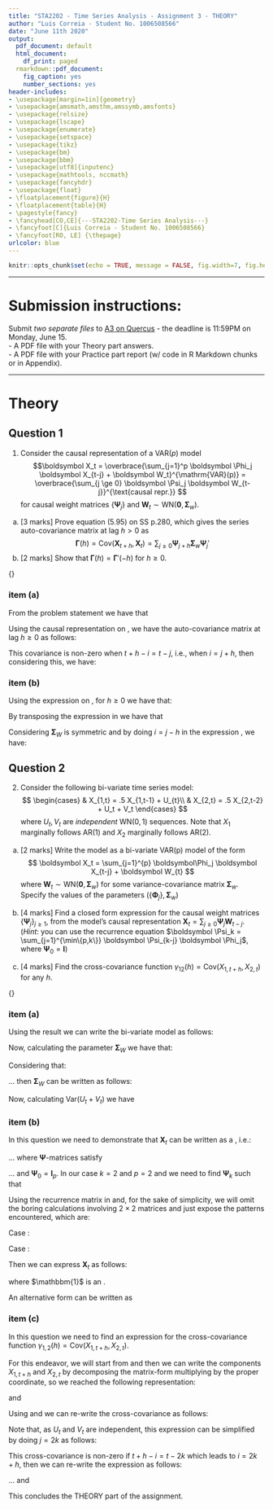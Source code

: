 ---
title: "STA2202 - Time Series Analysis - Assignment 3 - THEORY"
author: "Luis Correia - Student No. 1006508566"
date: "June 11th 2020"
output:
  pdf_document: default
  html_document:
    df_print: paged
  rmarkdown::pdf_document:
    fig_caption: yes
    number_sections: yes
header-includes:
- \usepackage[margin=1in]{geometry} 
- \usepackage{amsmath,amsthm,amssymb,amsfonts}
- \usepackage{relsize}
- \usepackage{lscape}
- \usepackage{enumerate}
- \usepackage{setspace}
- \usepackage{tikz}
- \usepackage{bm}
- \usepackage{bbm}
- \usepackage[utf8]{inputenc}
- \usepackage{mathtools, nccmath}
- \usepackage{fancyhdr}
- \usepackage{float}
- \floatplacement{figure}{H}
- \floatplacement{table}{H}
- \pagestyle{fancy}
- \fancyhead[CO,CE]{---STA2202-Time Series Analysis---}
- \fancyfoot[C]{Luis Correia - Student No. 1006508566}
- \fancyfoot[RO, LE] {\thepage}
urlcolor: blue
---

```{r setup, include=FALSE}
knitr::opts_chunk$set(echo = TRUE, message = FALSE, fig.width=7, fig.height=5)
```

-----------------------------------------------

# Submission instructions:  
Submit *two separate files* to [A3 on Quercus](https://q.utoronto.ca/courses/154234/assignments/337671) - the deadline is 11:59PM on Monday, June 15.    
- A PDF file with your Theory part answers.  
- A PDF file with your Practice part report (w/ code in R Markdown chunks or in Appendix).  

----------------------------------------------

# Theory

## Question 1

1. Consider the causal representation of a VAR($p$) model
$$\boldsymbol X_t = 
\overbrace{\sum_{j=1}^p \boldsymbol \Phi_j \boldsymbol X_{t-j} + \boldsymbol W_t}^{\mathrm{VAR}(p)} =
\overbrace{\sum_{j \ge 0} \boldsymbol \Psi_j \boldsymbol W_{t-j}}^{\text{causal repr.}} $$
for causal weight matrices $\{\boldsymbol \Psi_j\}$ and $\boldsymbol W_t \sim \mathrm{WN}(\boldsymbol 0, \boldsymbol \Sigma_w)$.
a. [3 marks] Prove equation (5.95) on SS p.280, which gives the series auto-covariance matrix at lag $h>0$ as $$\boldsymbol \Gamma (h) = \mathrm{Cov} (\boldsymbol X_{t+h}, \boldsymbol X_{t}) = \sum_{j \ge 0} \boldsymbol \Psi_{j+h} \boldsymbol \Sigma_{w}  \boldsymbol \Psi_j' $$
b. [2 marks] Show that $\boldsymbol \Gamma (h) = \boldsymbol \Gamma' (-h)$ for $h\ge 0$.

\medskip

{\setlength{\parindent}{0cm}\textit{Solution.}}

\smallskip

### item (a)

From the problem statement we have that

\begin{equation}
    \boldsymbol X_t = \sum_{j=1}^p \boldsymbol \Phi_j \boldsymbol X_{t-j} + \boldsymbol W_t = \sum_{j \ge 0} \boldsymbol \Psi_j \boldsymbol W_{t-j}\label{q1a01}
\end{equation}

Using the causal representation on \eqref{q1a01}, we have the auto-covariance matrix at lag $h \ge 0$ as follows:

\begin{align*}
    \boldsymbol \Gamma (h) &= \mathrm{Cov} (\boldsymbol X_{t+h}, \boldsymbol X_{t}) \\
    &= \mathrm{Cov}\bigg(\sum_{i \ge 0} \boldsymbol \Psi_i \boldsymbol W_{t+h-i}, \sum_{j \ge 0} \boldsymbol \Psi_j \boldsymbol W_{t-j}\bigg)
\end{align*}

This covariance is non-zero when $t+h-i=t-j$, i.e., when $i=j+h$, then considering this, we have:

\begin{align*}
    \boldsymbol \Gamma (h) &= \sum_{j=0}^\infty\mathrm{Cov}\big( \boldsymbol \Psi_{j+h} \boldsymbol W_{t-j}, \boldsymbol \Psi_j \boldsymbol W_{t-j}\big)\\
    &=\sum_{j=0}^\infty\boldsymbol \Psi_{j+h} \mathrm{Cov}\big( \boldsymbol W_{t-j}, \boldsymbol W_{t-j}\big)\boldsymbol \Psi_j'\\
    &=\sum_{j=0}^\infty\boldsymbol \Psi_{j+h} \boldsymbol\Sigma_W\boldsymbol \Psi_j'\\
    &= \sum_{j \ge 0} \boldsymbol \Psi_{j+h} \boldsymbol \Sigma_W \boldsymbol \Psi_j'
\end{align*}

\begin{equation}
    \implies \boldsymbol \Gamma (h) = \sum_{j \ge 0} \boldsymbol \Psi_{j+h} \boldsymbol \Sigma_{W}  \boldsymbol \Psi_j'\label{q1a02}
\end{equation}

### item (b)

Using the expression on \eqref{q1a02}, for $h\ge0$ we have that:

\begin{equation}
    \boldsymbol \Gamma (-h) = \mathrm{Cov} (\boldsymbol X_{t-h}, \boldsymbol X_{t}) = \sum_{j \ge 0} \boldsymbol \Psi_{j-h} \boldsymbol \Sigma_{W}  \boldsymbol \Psi_j'\label{q1a03}
\end{equation}

By transposing the expression in \eqref{q1a03} we have that

\begin{equation}
    \boldsymbol \Gamma' (-h) = \sum_{j \ge 0} \boldsymbol \Psi_j \boldsymbol \Sigma_{W}'  \boldsymbol \Psi_{j-h}'\label{q1a04}
\end{equation}

Considering $\boldsymbol \Sigma_{W}$ is symmetric and by doing $i=j-h$ in the expression \eqref{q1a04}, we have:

\begin{align*}
    \boldsymbol \Gamma' (-h) &= \sum_{i=-h}^\infty \boldsymbol \Psi_{i+h} \boldsymbol \Sigma_{W}  \boldsymbol \Psi_{i}'\\
    &=\sum_{i=0}^\infty \boldsymbol \Psi_{i+h} \boldsymbol \Sigma_{W}  \boldsymbol \Psi_{i}',\hspace{0.15in}\text{for }h\ge0\\
    &=\sum_{i \ge 0} \boldsymbol \Psi_{i+h} \boldsymbol \Sigma_{W}  \boldsymbol \Psi_i'\\
    &=\boldsymbol \Gamma (h),\hspace{0.15in}\text{from equation }\eqref{q1a02}
\end{align*}

\begin{equation}
    \implies \boldsymbol \Gamma' (-h) = \boldsymbol \Gamma (h).\label{q1a05}
\end{equation}

\pagebreak

## Question 2

2. Consider the following bi-variate time series model:
$$
\begin{cases} 
& X_{1,t} = .5 X_{1,t-1} + U_{t}\\
& X_{2,t} = .5 X_{2,t-2} + U_t + V_t 
\end{cases}
$$
where $U_t, V_t$ are *independent* $\mathrm{WN}(0,1)$ sequences. Note that $X_1$ marginally follows AR(1) and $X_2$ marginally follows AR(2).

a. [2 marks] Write the model as a bi-variate VAR(p) model of the form
$$
\boldsymbol X_t = \sum_{j=1}^{p} \boldsymbol\Phi_j  \boldsymbol X_{t-j} + \boldsymbol W_{t}
$$
where $\boldsymbol W_{t} \sim \mathrm{WN}(\boldsymbol 0, \boldsymbol \Sigma_w )$ for some variance-covariance matrix $\boldsymbol \Sigma_w$. Specify the values of the parameters ($\{ \boldsymbol \Phi_j\}, \boldsymbol \Sigma_w$)

b. [4 marks] Find a closed form expression for the causal weight matrices $\{ \boldsymbol \Psi_j \}_{j\ge1}$, from the model's causal representation $\boldsymbol X_t = \sum_{j\ge0} \boldsymbol \Psi_j \boldsymbol W_{t-j}$.  
(*Hint*: you can use the recurrence equation $\boldsymbol \Psi_k = \sum_{j=1}^{\min\{p,k\}} \boldsymbol \Psi_{k-j} \boldsymbol \Phi_j$, where $\boldsymbol \Psi_0 = \boldsymbol I$)

c. [4 marks] Find the cross-covariance function $\gamma_{12}(h) = \mathrm{Cov}(X_{1,t+h}, X_{2,t})$ for any $h$.

\medskip

{\setlength{\parindent}{0cm}\textit{Solution.}}

\smallskip

### item (a)

Using the result \eqref{q1a01} we can write the bi-variate model as follows:
\begin{align}
    \underbrace{\begin{bmatrix}
        X_{1} \\
        X_{2}
    \end{bmatrix}_t}_{\boldsymbol X_t} = 
    \underbrace{\begin{bmatrix}
        0.5 & 0 \\
        0 & 0
    \end{bmatrix}}_{\boldsymbol \Phi_1}\times
    \underbrace{\begin{bmatrix}
        X_{1} \\
        X_{2}
    \end{bmatrix}_{t-1}}_{\boldsymbol X_{t-1}}+
    \underbrace{\begin{bmatrix}
        0 & 0 \\
        0 & 0.5
    \end{bmatrix}}_{\boldsymbol \Phi_2}\times
    \underbrace{\begin{bmatrix}
        X_{1} \\
        X_{2}
    \end{bmatrix}_{t-2}}_{\boldsymbol X_{t-2}}+
    \underbrace{\begin{bmatrix}
        W_1=U \\
        W_2=U+V
    \end{bmatrix}_t}_{\boldsymbol W_t}
\end{align} 

Now, calculating the parameter $\boldsymbol\Sigma_W$ we have that:

\begin{align*}
    \boldsymbol\Sigma_W &= \mathrm{Var}(\boldsymbol W_t)\\
    &= \mathrm{Cov}\Bigg(\begin{bmatrix}
        U_t \\
        U_t+V_t 
    \end{bmatrix}, \begin{bmatrix}
        U_t & U_t+V_t 
    \end{bmatrix}\Bigg)\\
    &=\begin{bmatrix}
        \mathrm{Cov}(U_t, U_t) & \mathrm{Cov}(U_t, U_t+V_t)  \\
        \mathrm{Cov}(U_t+V_t, U_t) & \mathrm{Cov}(U_t+V_t, U_t+V_t)
    \end{bmatrix}\\
    &=\begin{bmatrix}
        \mathrm{Var}(U_t) & \mathrm{Var}(U_t)+\mathrm{Cov}(U_t,V_t)  \\
        \mathrm{Cov}(V_t, U_t)+\mathrm{Var}(U_t) & \mathrm{Var}(U_t+V_t)
    \end{bmatrix}
\end{align*} 

Considering that:

\begin{itemize}
    \item $Var(U_t) = Var(V_t) = 1$
    \item $U_t$ and $V_t$ are independent so $\mathrm{Cov}(U_t, V_t) = \mathrm{Cov}(V_t,U_t)=0$
\end{itemize}

... then $\boldsymbol\Sigma_W$ can be written as follows:

\begin{equation}
    \boldsymbol\Sigma_W = \begin{bmatrix}
        1 & 1 \\
        1 & \mathrm{Var}(U_t+V_t)
    \end{bmatrix}\label{q2a01}
\end{equation}

Now, calculating $\mathrm{Var}(U_t+V_t)$ we have

\begin{align*}
    \mathrm{Var}(U_t+V_t) &= \mathrm{Cov}(U_t+V_t, U_t+V_t)\\
    &=\mathrm{Cov}(U_t,U_t)+\mathrm{Cov}(U_t,V_t)+\mathrm{Cov}(V_t,U_t)+\mathrm{Cov}(V_t,V_t)\\
    &=\mathrm{Var}(U_t)+\mathrm{Cov}(U_t,V_t)+\mathrm{Cov}(V_t,U_t)+\mathrm{Var}(V_t)\\
    &=1+0+0+1\\
    &=2
\end{align*}

\begin{equation}
    \implies \boldsymbol\Sigma_W = \begin{bmatrix}
        1 & 1 \\
        1 & 2
    \end{bmatrix}.\label{q2a02}
\end{equation}

### item (b)

In this question we need to demonstrate that $\boldsymbol X_t$ can be written as a \textit{Wold Process}, i.e.:

\begin{equation}
    \boldsymbol X_t = \sum_{j \ge 0} \boldsymbol \Psi_j \boldsymbol W_{t-j}\label{q2b01}
\end{equation}

... where $\boldsymbol \Psi$-matrices satisfy

\begin{align*}
    \boldsymbol \Psi_k = \sum_{j=0}^{min(k,p)}\boldsymbol \Psi_{k-j}\boldsymbol\Phi_j
\end{align*}

... and $\boldsymbol \Psi_0 = \boldsymbol I_p$. In our case $k = 2$ and $p = 2$ and we need to find $\boldsymbol\Psi_k$ such that

\begin{equation}
    \boldsymbol \Psi_k = \sum_{j=0}^{2}\boldsymbol\Psi_{2-j}\boldsymbol\Phi_j,\hspace{0.15in}\text{and } \boldsymbol \Psi_0=\boldsymbol I_2\label{q2b02}
\end{equation}

Using the recurrence matrix in \eqref{q2b02} and, for the sake of simplicity, we will omit the boring  calculations involving $2\times2$ matrices and just expose the patterns encountered, which are:

Case \textbf{k is even}:

\begin{align*}
    \boldsymbol\Psi_k = \begin{bmatrix}
        0.5^k & 0  \\
        0 & 0.5^{k/2}
    \end{bmatrix}
\end{align*} 

Case \textbf{k is odd}:

\begin{align*}
    \boldsymbol\Psi_k = \begin{bmatrix}
        0.5^k & 0  \\
        0 & 0
    \end{bmatrix}
\end{align*} 

Then we can express $\boldsymbol X_t$ as follows:

\begin{multline}
    \boldsymbol X_t = \sum_{j=0}^{\infty}\Bigg(\begin{bmatrix}
        0.5^j & 0  \\
        0 & 0.5^{j/2}
    \end{bmatrix}\times
    \begin{bmatrix}
        U \\
        U+V 
    \end{bmatrix}_{t-j}\times\mathbbm{1}(j:j=2n, n\in \mathbb{N})+\\
    \begin{bmatrix}
        0.5^j & 0  \\
        0 & 0
    \end{bmatrix}\times
    \begin{bmatrix}
        U \\
        U+V 
    \end{bmatrix}_{t-j}\times\mathbbm{1}(j:j=2n-1, n\in \mathbb{N})\Bigg)\label{q2b03}
\end{multline}

where $\mathbbm{1}$ is an \textit{indicator function}.

\medskip

An alternative form can be written as

\begin{multline}
    \boldsymbol X_t = \sum_{j=0}^{\infty}\Bigg(\begin{bmatrix}
        0.5^j & 0  \\
        0.5^{j/2} & 0.5^{j/2}
    \end{bmatrix}\times
    \begin{bmatrix}
        U \\
        V 
    \end{bmatrix}_{t-j}\times\mathbbm{1}(j:j=2n, n\in \mathbb{N})+\\
    \begin{bmatrix}
        0.5^j & 0  \\
        0 & 0
    \end{bmatrix}\times
    \begin{bmatrix}
        U \\
        V 
    \end{bmatrix}_{t-j}\times\mathbbm{1}(j:j=2n-1, n\in \mathbb{N})\Bigg)\label{q2b04}
\end{multline}

### item (c)

In this question we need to find an expression for the cross-covariance function $\gamma_{1,2}(h)=\mathrm{Cov}(X_{1,t+h},X_{2,t})$. 

\medskip

For this endeavor, we will start from \eqref{q2b04} and then we can write the components $X_{1,t+h}$ and $X_{2,t}$ by decomposing the matrix-form multiplying by the proper coordinate, so we reached the following representation:

\begin{equation}
    X_{1,t+h} =\sum_{i=0}^{\infty}0.5^i U_{t+h-i}\label{q2c01}
\end{equation}

and

\begin{equation}
    X_{2,t} = \sum_{j=0}^{\infty}\big(0.5^{j/2} U_{t-j}+0.5^{j/2} V_{t-j}\big)\times\mathbbm{1}(j:j=2n, n\in \mathbb{N})\label{q2c02}
\end{equation}

Using \eqref{q2c01} and \eqref{q2c02} we can re-write the cross-covariance as follows:

\begin{align*}
    \gamma_{1,2}(h)&=\mathrm{Cov}(X_{1,t+h},X_{2,t})\\
    &=\mathrm{Cov}\Big(\sum_{i=0}^{\infty}0.5^i U_{t+h-i},\sum_{j=0}^{\infty}\big(0.5^{j/2} U_{t-j}+0.5^{j/2} V_{t-j}\big)\times\mathbbm{1}(j:j=2n, n\in \mathbb{N})\Big)
\end{align*}

Note that, as $U_t$ and $V_t$ are independent, this expression can be simplified by doing $j=2k$ as follows:

\begin{align*}
    \gamma_{1,2}(h)&=\mathrm{Cov}\Big(\sum_{i=0}^{\infty}0.5^i U_{t+h-i},\sum_{j=0}^{\infty}0.5^{j/2} U_{t-j}\times\mathbbm{1}(j:j=2n, n\in \mathbb{N})\Big)\\
    &=\mathrm{Cov}\Big(\sum_{i=0}^{\infty}0.5^i U_{t+h-i},\sum_{k=0}^{\infty}0.5^k U_{t-2k}\Big)
\end{align*}

This cross-covariance is non-zero if $t+h-i=t-2k$ which leads to $i=2k+h$, then we can re-write the expression as follows:

\begin{align*}
    \gamma_{1,2}(h)&=\sum_{k=0}^{\infty}0.5^{2k+h}0.5^k\underbrace{\mathrm{Cov}\big(U_{t-2k},U_{t-2k}}_{\mathrm{Var}(U_{t-2k})=1}\big)\\
    &=0.5^h\sum_{k=0}^{\infty}0.5^{3k}\\
    &=0.5^h\sum_{k=0}^{\infty}(0.5^3)^k\\
    &=0.5^h\frac{1}{1-0.5^3}\\
    &=0.5^h\frac{1}{1-\frac{1}{8}}\\
    &=\frac{8}{7}0.5^h
\end{align*}

\begin{equation}
    \implies \gamma_{1,2}(h)=\frac{8}{7}0.5^h, \hspace{0.15in}h\ge0\label{q2c03}
\end{equation}

... and

\begin{equation}
    \implies \gamma_{1,2}(h)=\frac{8}{7}\frac{1}{0.5^h}, \hspace{0.15in}h<0\label{q2c04}
\end{equation}

This concludes the THEORY part of the assignment.
